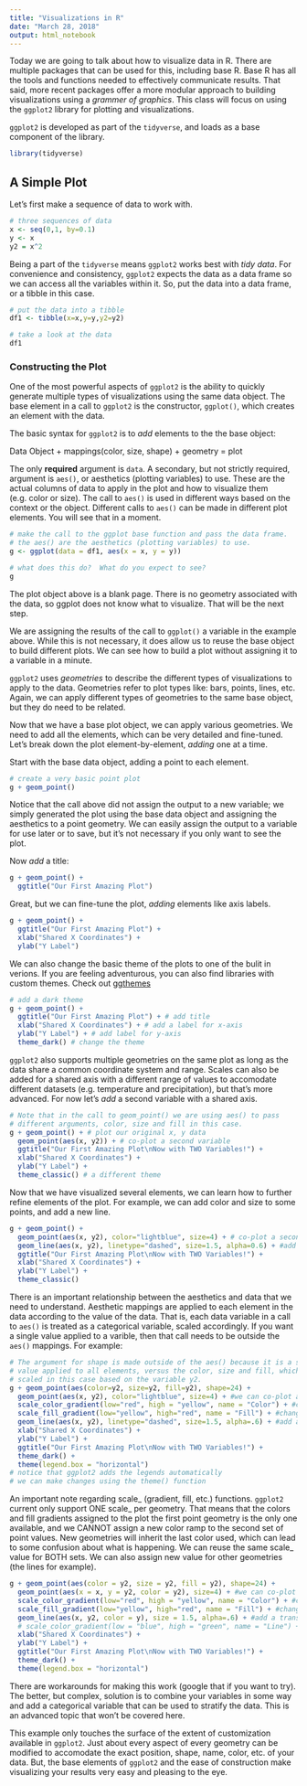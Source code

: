 ```yaml
---
title: "Visualizations in R"
date: "March 28, 2018"
output: html_notebook
---
```


Today we are going to talk about how to visualize data in R.  There are multiple packages that can be used for this, including base R.  Base R has all the tools and functions needed to effectively communicate results.  That said, more recent packages offer a more modular approach to building visualizations using a *grammer of graphics*.  This class will focus on using the `ggplot2` library for plotting and visualizations.

`ggplot2` is developed as part of the `tidyverse`, and loads as a base component of the library.

```r
library(tidyverse)
```

## A Simple Plot

Let's first make a sequence of data to work with.

```r
# three sequences of data
x <- seq(0,1, by=0.1)
y <- x
y2 = x^2
```


Being a part of the `tidyverse` means `ggplot2` works best with *tidy data*.  For convenience and consistency, `ggplot2` expects the data as a data frame so we can access all the variables within it.  So, put the data into a data frame, or a tibble in this case.

```r
# put the data into a tibble
df1 <- tibble(x=x,y=y,y2=y2)

# take a look at the data
df1
```


### Constructing the Plot

One of the most powerful aspects of `ggplot2` is the ability to quickly generate multiple types of visualizations using the same data object.  The base element in a call to `ggplot2` is the constructor, `ggplot()`, which creates an element with the data.

The basic syntax for `ggplot2` is to *add* elements to the the base object:

Data Object + mappings(color, size, shape) + geometry = plot

The only **required** argument is `data`.  A secondary, but not strictly required, argument is `aes()`, or aesthetics (plotting variables) to use.  These are the actual columns of data to apply in the plot and how to visualize them (e.g. color or size).    The call to `aes()` is used in different ways based on the context or the object.  Different calls to `aes()` can be made in different plot elements.  You will see that in a moment.

```r
# make the call to the ggplot base function and pass the data frame.
# the aes() are the aesthetics (plotting variables) to use.
g <- ggplot(data = df1, aes(x = x, y = y))

# what does this do?  What do you expect to see?
g
```


The plot object above is a blank page.  There is no geometry associated with the data, so ggplot does not know what to visualize.  That will be the next step.

We are assigning the results of the call to `ggplot()` a variable in the example above.  While this is not necessary, it does allow us to reuse the base object to build different plots.  We can see how to build a plot without assigning it to a variable in a minute.

`ggplot2` uses *geometries* to describe the different types of visualizations to apply to the data.  Geometries refer to plot types like: bars, points, lines, etc.  Again, we can apply different types of geometries to the same base object, but they do need to be related.

Now that we have a base plot object, we can apply various geometries.  We need to add all the elements, which can be very detailed and fine-tuned.  Let's break down the plot element-by-element, *adding* one at a time.

Start with the base data object, adding a point to each element.

```r
# create a very basic point plot
g + geom_point()
```

Notice that the call above did not assign the output to a new variable; we simply generated the plot using the base data object and assigning the aesthetics to a point geometry.  We can easily assign the output to a variable for use later or to save, but it's not necessary if you only want to see the plot.

Now *add* a title:

```r
g + geom_point() +
  ggtitle("Our First Amazing Plot") 
```

Great, but we can fine-tune the plot, *adding* elements like axis labels.

```r
g + geom_point() +
  ggtitle("Our First Amazing Plot") +
  xlab("Shared X Coordinates") +
  ylab("Y Label")
```

We can also change the basic theme of the plots to one of the bulit in verions.  If you are feeling adventurous, you can also find libraries with custom themes.  Check out [ggthemes](https://github.com/jrnold/ggthemes)

```r
# add a dark theme
g + geom_point() +
  ggtitle("Our First Amazing Plot") + # add title
  xlab("Shared X Coordinates") + # add a label for x-axis
  ylab("Y Label") + # add label for y-axis
  theme_dark() # change the theme
```


`ggplot2` also supports multiple geometries on the same plot as long as the data share a common coordinate system and range.  Scales can also be added for a shared axis with a different range of values to accomodate different datasets (e.g. temperature and precipitation), but that's more advanced.  For now let's *add* a second variable with a shared axis.

```r
# Note that in the call to geom_point() we are using aes() to pass 
# different arguments, color, size and fill in this case.
g + geom_point() + # plot our original x, y data
  geom_point(aes(x, y2)) + # co-plot a second variable
  ggtitle("Our First Amazing Plot\nNow with TWO Variables!") +
  xlab("Shared X Coordinates") +
  ylab("Y Label") + 
  theme_classic() # a different theme
```

Now that we have visualized several elements, we can learn how to further refine elements of the plot.  For example, we can add color and size to some points, and add a new line.

```r
g + geom_point() +
  geom_point(aes(x, y2), color="lightblue", size=4) + # co-plot a second variable with a different color
  geom_line(aes(x, y2), linetype="dashed", size=1.5, alpha=0.6) + #add a transparent dashed line to the y2 line
  ggtitle("Our First Amazing Plot\nNow with TWO Variables!") +
  xlab("Shared X Coordinates") +
  ylab("Y Label") + 
  theme_classic()
```

There is an important relationship between the aesthetics and data that we need to understand.  Aesthetic mappings are applied to each element in the data according to the value of the data.  That is, each data variable in a call to `aes()` is treated as a categorical variable, scaled accordingly.  If you want a single value applied to a varible, then that call needs to be outside the `aes()` mappings.  For example:

```r
# The argument for shape is made outside of the aes() because it is a single
# value applied to all elements, versus the color, size and fill, which are
# scaled in this case based on the variable y2.
g + geom_point(aes(color=y2, size=y2, fill=y2), shape=24) +
  geom_point(aes(x, y2), color="lightblue", size=4) + #we can co-plot a second variable
  scale_color_gradient(low="red", high = "yellow", name = "Color") + #change the color of the shapes
  scale_fill_gradient(low="yellow", high="red", name = "Fill") + #change the color of the fill
  geom_line(aes(x, y2), linetype="dashed", size=1.5, alpha=.6) + #add a transparent dashed line
  xlab("Shared X Coordinates") +
  ylab("Y Label") +
  ggtitle("Our First Amazing Plot\nNow with TWO Variables!") + 
  theme_dark() +
  theme(legend.box = "horizontal")
# notice that ggplot2 adds the legends automatically
# we can make changes using the theme() function
```

An important note regarding scale_ (gradient, fill, etc.) functions.  `ggplot2` current only support ONE scale_ per geometry.  That means that the colors and fill gradients assigned to the plot the first point geometry is the only one available, and we CANNOT assign a new color ramp to the second set of point values.  New geometries will inherit the last color used, which can lead to some confusion about what is happening.  We can reuse the same scale_ value for BOTH sets.  We can also assign new value for other geometries (the lines for example).  

```r
g + geom_point(aes(color = y2, size = y2, fill = y2), shape=24) +
  geom_point(aes(x = x, y = y2, color = y2), size=4) + #we can co-plot a second variable with same colors
  scale_color_gradient(low="red", high = "yellow", name = "Color") + #change the color of the shapes
  scale_fill_gradient(low="yellow", high="red", name = "Fill") + #change the color of the fill
  geom_line(aes(x, y2, color = y), size = 1.5, alpha=.6) + #add a transparent dashed line
  # scale_color_gradient(low = "blue", high = "green", name = "Line") + #replaces the legend item
  xlab("Shared X Coordinates") +
  ylab("Y Label") +
  ggtitle("Our First Amazing Plot\nNow with TWO Variables!") + 
  theme_dark() +
  theme(legend.box = "horizontal")
```


There are workarounds for making this work (google that if you want to try).  The better, but complex, solution is to combine your variables in some way and add a categorical variable that can be used to stratify the data.  This is an advanced topic that won't be covered here.

This example only touches the surface of the extent of customization available in `ggplot2`.  Just about every aspect of every geometry can be modified to accomodate the exact position, shape, name, color, etc. of your data.  But, the base elements of `ggplot2` and the ease of construction make visualizing your results very easy and pleasing to the eye.

